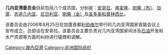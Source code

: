 {{noteTA
|1=zh-cn:利伯维尔;zh-hk:利伯維爾;zh-tw:自由市;}}
'''几内亚湾委员会'''目前包括八个成员国，分别是：[[安哥拉|安哥拉]]、[[喀麦隆|喀麦隆]]、[[剛果共和國|刚果（布）]]、[[加蓬|加蓬]]、[[赤道几内亚|赤道几内亚]]、[[尼日利亚|尼日利亚]]、[[刚果民主共和國|剛果（金）]]及[[圣多美和普林西比|圣多美和普林西比]]。

该委员会由2006年8月25日在加蓬首都[[利伯维尔|利伯维尔]]举行的几内亚湾国家首脑会议上宣布成立，总部设在安哥拉。该委员会主要负责对几内亚湾国家间涉及[[石油|石油]]开发和水产资源等方面的纠纷进行磋商和调解。
[[Category:幾內亞灣|Category:幾內亞灣]]
[[Category:非洲国际组织|Category:非洲国际组织]]
{{africa-stub}}